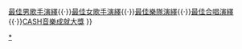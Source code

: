{{NavboxYears
|name  = CASH金帆音樂獎
|title = [[CASH金帆音樂獎]]歷年得獎名單
|style = width: 100%
|titlestyle = background: #DBBD9F
|groupstyle = background: #DBBD9F
|group1=2000年代
|list1={{NavboxYears|年CASH金帆音樂獎||2001|2002|2003|2004|2005|2006|2007|2008|2009}}
|group2=2010年代
|list2={{NavboxYears|年CASH金帆音樂獎|2010|2011|2012|2013|2014|2015|2016|2017|2018|2019}}
|below  = [[CASH金帆音樂獎CASH最佳歌曲大獎|CASH最佳歌曲大獎]]{{·}}[[CASH金帆音樂獎最佳男歌手演繹|最佳男歌手演繹]]{{·}}[[CASH金帆音樂獎最佳女歌手演繹|最佳女歌手演繹]]{{·}}[[CASH金帆音樂獎最佳樂隊演繹|最佳樂隊演繹]]{{·}}[[CASH金帆音樂獎最佳合唱演繹|最佳合唱演繹]]{{·}}[[CASH金帆音樂獎CASH音樂成就大獎|CASH音樂成就大獎]]
}}<noinclude>
[[Category:CASH金帆音樂獎|*]]
</noinclude>